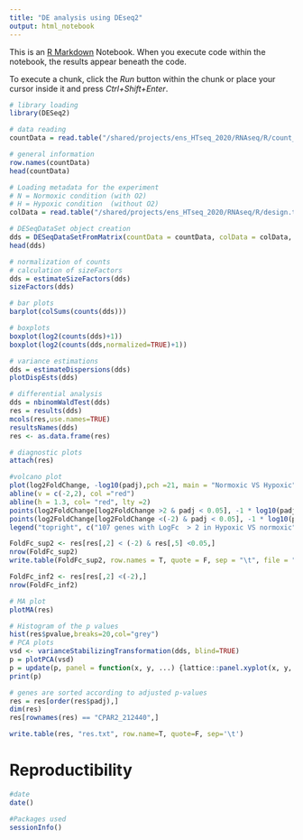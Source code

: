 ```yaml
---
title: "DE analysis using DEseq2"
output: html_notebook
---
```


This is an [R Markdown](http://rmarkdown.rstudio.com) Notebook. When you execute code within the notebook, the results appear beneath the code. 

To execute a chunk, click the *Run* button within the chunk or place your cursor inside it and press *Ctrl+Shift+Enter*. 

```r
# library loading
library(DESeq2)
```

```r
# data reading
countData = read.table("/shared/projects/ens_HTseq_2020/RNAseq/R/count_data_diffAnalysis.txt", row.names = 1, header = TRUE)

# general information
row.names(countData)
head(countData)
```

```r
# Loading metadata for the experiment
# N = Normoxic condition (with O2)
# H = Hypoxic condition  (without O2)
colData = read.table("/shared/projects/ens_HTseq_2020/RNAseq/R/design.txt", row.names = 1, header = TRUE)

```

```r
# DESeqDataSet object creation
dds = DESeqDataSetFromMatrix(countData = countData, colData = colData, design = ~condition)
head(dds)

```

```r
# normalization of counts
# calculation of sizeFactors
dds = estimateSizeFactors(dds)
sizeFactors(dds)
```

```r
# bar plots
barplot(colSums(counts(dds)))
```

```r
# boxplots
boxplot(log2(counts(dds)+1))
boxplot(log2(counts(dds,normalized=TRUE)+1))
```

```r
# variance estimations
dds = estimateDispersions(dds)
plotDispEsts(dds)
```

```r
# differential analysis
dds = nbinomWaldTest(dds)
res = results(dds)
mcols(res,use.names=TRUE)
resultsNames(dds)
res <- as.data.frame(res)
```


```r
# diagnostic plots
attach(res)

#volcano plot
plot(log2FoldChange, -log10(padj),pch =21, main = "Normoxic VS Hypoxic")
abline(v = c(-2,2), col ="red")
abline(h = 1.3, col= "red", lty =2)
points(log2FoldChange[log2FoldChange >2 & padj < 0.05], -1 * log10(padj[log2FoldChange >2  & padj < 0.05]), col ="green")
points(log2FoldChange[log2FoldChange <(-2) & padj < 0.05], -1 * log10(padj[log2FoldChange <(-2)  & padj < 0.05]), col ="red")
legend("topright", c("107 genes with LogFc  > 2 in Hypoxic VS normoxic", " 85 genes with LogFc  > 2 in normoxic VS hypoxic"),pch = 21, col = c("red", "green"), bty ="n", cex =.9)
```

```r
FoldFc_sup2 <- res[res[,2] < (-2) & res[,5] <0.05,]
nrow(FoldFc_sup2)
write.table(FoldFc_sup2, row.names = T, quote = F, sep = "\t", file = "../results/RNAseq_FoldFc_sup2.txt")

```

```r
FoldFc_inf2 <- res[res[,2] <(-2),]
nrow(FoldFc_inf2)
```

```r
# MA plot
plotMA(res)
```

```r
# Histogram of the p values
hist(res$pvalue,breaks=20,col="grey")
# PCA plots
vsd <- varianceStabilizingTransformation(dds, blind=TRUE)
p = plotPCA(vsd)
p = update(p, panel = function(x, y, ...) {lattice::panel.xyplot(x, y, ...);lattice::ltext(x=x, y=y, labels=rownames(colData(vsd)), pos=1, offset=1, cex=0.8)})
print(p)
```

```r
# genes are sorted according to adjusted p-values
res = res[order(res$padj),]
dim(res)
res[rownames(res) == "CPAR2_212440",]

write.table(res, "res.txt", row.name=T, quote=F, sep='\t')
```

# Reproductibility
```r
#date
date()

#Packages used
sessionInfo()
```
